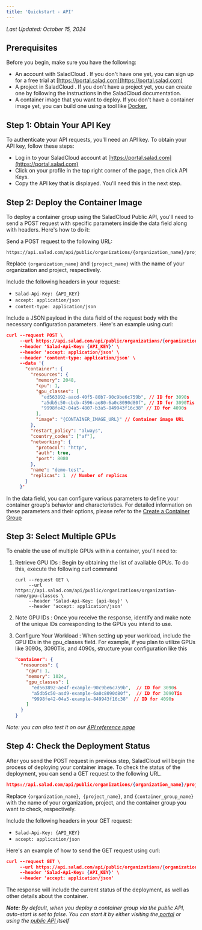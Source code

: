 ```yaml
---
title: 'Quickstart - API'
---
```


_Last Updated: October 15, 2024_

## Prerequisites

Before you begin, make sure you have the following:

- An account with SaladCloud . If you don't have one yet, you can sign up for a free trial at
  [https://portal.salad.com](https://portal.salad.com)
- A project in SaladCloud . If you don't have a project yet, you can create one by following the instructions in the
  SaladCloud documentation.
- A container image that you want to deploy. If you don't have a container image yet, you can build one using a tool
  like [Docker.](https://www.docker.com/)

## Step 1: Obtain Your API Key

To authenticate your API requests, you'll need an API key. To obtain your API key, follow these steps:

- Log in to your SaladCloud account at [https://portal.salad.com](https://portal.salad.com)
- Click on your profile in the top right corner of the page, then click API Keys.
- Copy the API key that is displayed. You'll need this in the next step.

## Step 2: Deploy the Container Image

To deploy a container group using the SaladCloud Public API, you'll need to send a POST request with specific parameters
inside the data field along with headers. Here's how to do it:

Send a POST request to the following URL:

```
https://api.salad.com/api/public/organizations/{organization_name}/projects/{project_name}/containers
```

Replace `{organization_name}` and `{project_name}` with the name of your organization and project, respectively.

Include the following headers in your request:

- `Salad-Api-Key: {API_KEY}`
- `accept: application/json`
- `content-type: application/json`

Include a JSON payload in the data field of the request body with the necessary configuration parameters. Here's an
example using curl:

```json curl
curl --request POST \
     --url https://api.salad.com/api/public/organizations/{organization_name}/projects/{project_name}/containers \
     --header 'Salad-Api-Key: {API_KEY}' \
     --header 'accept: application/json' \
     --header 'content-type: application/json' \
     --data '{
       "container": {
         "resources": {
           "memory": 2048,
           "cpu": 1,
           "gpu_classes": [
             "ed563892-aacd-40f5-80b7-90c9be6c759b", // ID for 3090s
             "a5db5c50-cbcb-4596-ae80-6a0c8090d80f", // ID for 3090Tis
             "9998fe42-04a5-4807-b3a5-849943f16c38" // ID for 4090s
           ],
           "image": "{CONTAINER_IMAGE_URL}" // Container image URL
         },
         "restart_policy": "always",
         "country_codes": ["af"],
         "networking": {
           "protocol": "http",
           "auth": true,
           "port": 8080
         },
         "name": "demo-test",
         "replicas": 1  // Number of replicas
       }
     }'

```

In the data field, you can configure various parameters to define your container group's behavior and characteristics.
For detailed information on these parameters and their options, please refer to the
[Create a Container Group](/reference/create_container_group)

## Step 3: Select Multiple GPUs

To enable the use of multiple GPUs within a container, you'll need to:

1. Retrieve GPU IDs : Begin by obtaining the list of available GPUs. To do this, execute the following curl command
   ```shell
   curl --request GET \
        --url https://api.salad.com/api/public/organizations/organization-name/gpu-classes \
        --header 'Salad-Api-Key: {api-key}' \
        --header 'accept: application/json'
   ```
2. Note GPU IDs : Once you receive the response, identify and make note of the unique IDs corresponding to the GPUs you
   intend to use.
3. Configure Your Workload : When setting up your workload, include the GPU IDs in the gpu_classes field. For example,
   if you plan to utilize GPUs like 3090s, 3090Tis, and 4090s, structure your configuration like this

   ```json
   "container": {
     "resources": {
       "cpu": 1,
       "memory": 1024,
       "gpu_classes": [
         "ed563892-ae4f-example-90c9be6c759b",  // ID for 3090s
         "a5db5c50-asd9-example-6a0c8090d80f",  // ID for 3090Tis
         "9998fe42-04a5-example-849943f16c38"  // ID for 4090s
       ]
     }
   }

   ```

_Note: you can also test it on our [API reference page](/reference/saladcloud-api/organizations/get-gpu-classes)_

## **Step 4: Check the Deployment Status**

After you send the POST request in previous step, SaladCloud will begin the process of deploying your container image.
To check the status of the deployment, you can send a GET request to the following URL.

```json curl
https://api.salad.com/api/public/organizations/{organization_name}/projects/{project_name}/containers/{container_group_name}
```

Replace `{organization_name}`,` {project_name}`, and `{container_group_name}` with the name of your organization,
project, and the container group you want to check, respectively.

Include the following headers in your GET request:

- `Salad-Api-Key: {API_KEY}`
- `accept: application/json`

Here's an example of how to send the GET request using curl:

```json curl
curl --request GET \
     --url https://api.salad.com/api/public/organizations/{organization_name}/projects/{project_name}/containers/{container_group_name} \
     --header 'Salad-Api-Key: {API_KEY}' \
     --header 'accept: application/json'
```

The response will include the current status of the deployment, as well as other details about the container.

_**Note**: By default, when you deploy a container group via the public API, auto-start is set to false. You can start
it by either visiting the[ portal](https://portal.salad.com/) or using the
[public API ](/reference/saladcloud-api/container_groups/start-a-container-group)itself_
